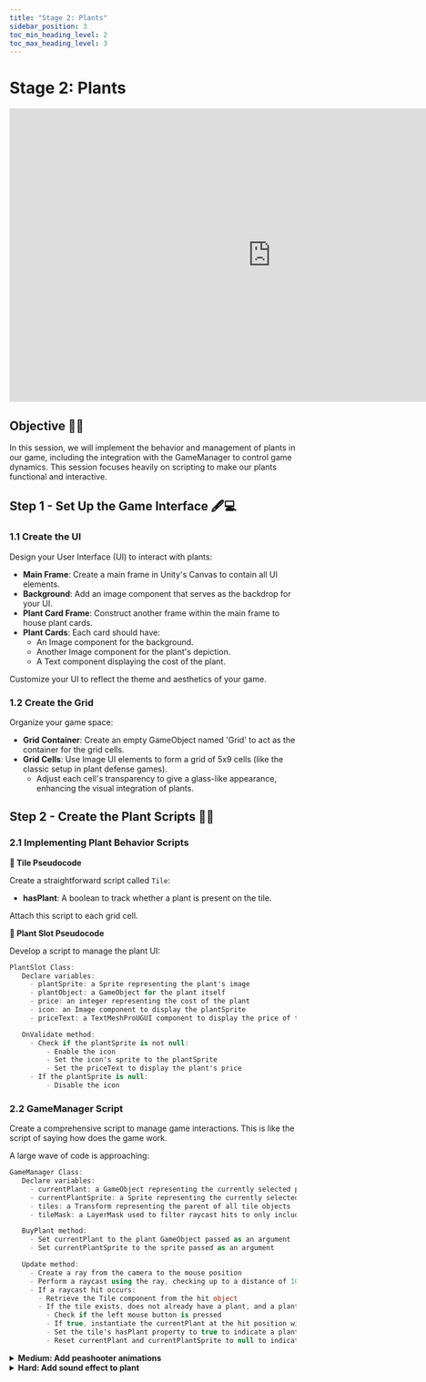 ---
title: "Stage 2: Plants"
sidebar_position: 3
toc_min_heading_level: 2
toc_max_heading_level: 3
---

# Stage 2: Plants

<iframe style={{}} width="917" height="516" src="https://player.vimeo.com/video/970268854?badge=0&amp;autopause=0&amp;player_id=0&amp;app_id=58479" title="Unity 2D - Stage 2" frameborder="0" allow="accelerometer; autoplay; clipboard-write; encrypted-media; gyroscope; picture-in-picture; web-share" referrerpolicy="strict-origin-when-cross-origin" allowfullscreen></iframe>

## Objective 🧐🗿

In this session, we will implement the behavior and management of plants in our game, including the integration with the GameManager to control game dynamics. This session focuses heavily on scripting to make our plants functional and interactive.

## Step 1 - Set Up the Game Interface 🖋️💻

### 1.1 Create the UI

Design your User Interface (UI) to interact with plants:

- **Main Frame**: Create a main frame in Unity's Canvas to contain all UI elements.
- **Background**: Add an image component that serves as the backdrop for your UI.
- **Plant Card Frame**: Construct another frame within the main frame to house plant cards.
- **Plant Cards**: Each card should have:
  - An Image component for the background.
  - Another Image component for the plant's depiction.
  - A Text component displaying the cost of the plant.

Customize your UI to reflect the theme and aesthetics of your game.

### 1.2 Create the Grid

Organize your game space:

- **Grid Container**: Create an empty GameObject named 'Grid' to act as the container for the grid cells.
- **Grid Cells**: Use Image UI elements to form a grid of 5x9 cells (like the classic setup in plant defense games).
  - Adjust each cell's transparency to give a glass-like appearance, enhancing the visual integration of plants.

## Step 2 - Create the Plant Scripts 🌱📜

### 2.1 Implementing Plant Behavior Scripts

**📝 Tile Pseudocode**

Create a straightforward script called `Tile`:

- **hasPlant**: A boolean to track whether a plant is present on the tile.

Attach this script to each grid cell.

**📝 Plant Slot Pseudocode**

Develop a script to manage the plant UI:

```csharp
PlantSlot Class:
   Declare variables:
     - plantSprite: a Sprite representing the plant's image
     - plantObject: a GameObject for the plant itself
     - price: an integer representing the cost of the plant
     - icon: an Image component to display the plantSprite
     - priceText: a TextMeshProUGUI component to display the price of the plant

   OnValidate method:
     - Check if the plantSprite is not null:
         - Enable the icon
         - Set the icon's sprite to the plantSprite
         - Set the priceText to display the plant's price
     - If the plantSprite is null:
         - Disable the icon

```
### 2.2 GameManager Script

Create a comprehensive script to manage game interactions. This is like the script of saying how does the game work.

A large wave of code is approaching: 

```csharp
GameManager Class:
   Declare variables:
     - currentPlant: a GameObject representing the currently selected plant
     - currentPlantSprite: a Sprite representing the currently selected plant's image
     - tiles: a Transform representing the parent of all tile objects
     - tileMask: a LayerMask used to filter raycast hits to only include tile objects

   BuyPlant method:
     - Set currentPlant to the plant GameObject passed as an argument
     - Set currentPlantSprite to the sprite passed as an argument

   Update method:
     - Create a ray from the camera to the mouse position
     - Perform a raycast using the ray, checking up to a distance of 100 units, and only considering objects on the tileMask layer
     - If a raycast hit occurs:
       - Retrieve the Tile component from the hit object
       - If the tile exists, does not already have a plant, and a plant is currently selected:
         - Check if the left mouse button is pressed
         - If true, instantiate the currentPlant at the hit position with no rotation
         - Set the tile's hasPlant property to true to indicate a plant has been placed
         - Reset currentPlant and currentPlantSprite to null to indicate no plant is currently selected
```

<details>
    <summary><strong>Medium: Add peashooter animations</strong></summary>


**Goal: Implement interactive behaviors for the peashooooooooter.**

    **3.1 Gather your assets**

    Search online for peashooter assets to animate! Preferably peashooter sheet with a different image for each frame. 

    **3.2 Editing the sheet**

    Use the sprite editor and slice the sheet file, then replace the existing peashooter object's sprite with the peashooter sheet. 

    **3.3 Animate**

    Use the animation editor to create an animation! Simply drag the images onto the editor and click play until the animation looks right. 

</details>

<details>
    <summary><strong>Hard: Add sound effect to plant</strong></summary>

**Goal: Add sound effects when a plant is performing an action.**

    **4.1 Add sound to the plant object**

        As expert Unity developers, we must add some sounds to our plants.

    **4.2 Add sound events**

        Make sounds play when a certain event happens, like when you place a plant.
</details>